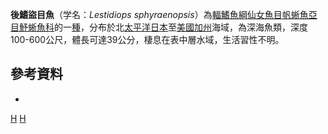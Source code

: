 {{Speciesbox 
| taxon = Lestidiops sphyraenopsis
| status = NE
| status_system = IUCN3.1
| authority =  [[Hubbs|Hubbs]], 1916
| synonyms = *''Lestidiops sphyraenoides'', Hubbs, 1916 
|}}

'''後鰭盜目魚'''（学名：''Lestidiops sphyraenopsis''）為[[輻鰭魚綱|輻鰭魚綱]][[仙女魚目|仙女魚目]][[帆蜥魚亞目|帆蜥魚亞目]][[魣蜥魚科|魣蜥魚科]]的一[[種|種]]，分布於北[[太平洋|太平洋]][[日本|日本]]至[[美國|美國]][[加州|加州]]海域，為深海魚類，深度100-600公尺，體長可達39公分，棲息在表中層水域，生活習性不明。

==參考資料==
*{{FishBase_species|genus=Lestidiops|species=sphyraenopsis|year=2016|month=7}}

{{Taxonbar|from=Q2055768}}

[[Category:盜目魚屬|H]]
[[Category:1916年描述的鱼类|H]]